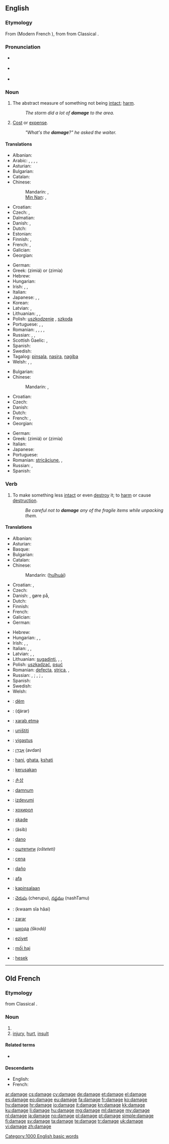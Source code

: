 ==English==
{{wikipedia}}

===Etymology===
From {{etyl|fro}} {{term|damage|lang=fro}} (Modern French {{term|dommage|lang=fr}}), from {{etyl|VL.}} {{recons|damnaticum|lang=VL.}} from  Classical {{etyl|la}} {{term|damnum}}.

===Pronunciation===
* {{a|UK}} {{IPA|/ˈdæmɪdʒ/}}
* {{a|US}} {{IPA|/ˈdæmədʒ/}}
* {{audio|en-us-damage.ogg|Audio (US)}}

===Noun===
{{en-noun}}

# The abstract measure of something not being [[intact]]; [[harm]].
#: ''The storm did a lot of '''damage''' to the area.''
# {{slang}} [[cost|Cost]] or [[expense]].
#: ''"What's the '''damage'''?" he asked the waiter.''

====Translations====
{{trans-top|abstract measure of something not being intact; harm}}
* Albanian: {{t-|sq|dëmtim|m|xs=Albanian}}
* Arabic: {{t-|ar|عطل|m|tr=3uTl}}, {{t-|ar|ضرر|m|tr=Darar}}, {{t-|ar|أضرار|m|tr='iDraar}}, {{t-|ar|تلف|m|tr=talaf}}, {{t-|ar|خسارة|f|tr=khasaara}}
* Asturian: {{t-|ast|dañu|m}}
* Bulgarian: {{t+|bg|щета|f}}
* Catalan: {{t-|ca|dany|m}}
* Chinese:
*: Mandarin: {{t-|cmn|損害|sc=Hani}}, {{t|cmn|损害|tr=sǔnhài|sc=Hani}}
*: [[Min Nan]]: {{t-|nan|損害|tr=sún-hāi|sc=Hans}}, {{t-|nan|敗害|tr=pāi-hāi|sc=Hans}}
* Croatian: {{t-|hr|šteta|f|alt=štȅta}}
* Czech: {{t-|cs|poškození|n}}, {{t+|cs|škoda|f}}
* Dalmatian: {{tø|dlm|damno}}
* Danish: {{t-|da|skade|c}}, {{t-|da|beskadigelse|c}}
* Dutch: {{t+|nl|schade}}
* Estonian: {{t-|et|kahju}}
* Finnish: {{t+|fi|vaurio}}, {{t+|fi|vahinko}}
* French: {{t+|fr|dégât|m}}, {{t+|fr|dommage|m}}
* Galician: {{t-|gl|dano|m}}
* Georgian: {{t|ka|ზიანი|sc=Geor|tr=ziani}}
{{trans-mid}}
* German: {{t+|de|Schaden|m}}
* Greek: {{t+|el|ζημιά|f}} (zimiá) or {{t+|el|ζημία|f}} (zimía)
* Hebrew: {{t-|he|נזק|m|tr=nezeq}}
* Hungarian: {{t+|hu|kár}}
* Irish: {{t-|ga|damáiste|m|xs=Irish}}, {{t-|ga|díobháil|f|xs=Irish}}, {{t-|ga|millteanas|m|xs=Irish}}
* Italian: {{t+|it|danno|m}}
* Japanese: {{t-|ja|痛手|tr=いたで, itade}}, {{t+|ja|損害|tr=そんがい, songai}}, {{t+|ja|損傷|tr=そんしょう, sonshō}}
* Korean: {{t+|ko|손해|sc=Kore}}
* Latvian: {{t-|lv|bojājums|m}}, {{t-|lv|postījums|m}}
* Lithuanian: {{t-|lt|žala|f}}, {{t+|lt|nuostolis|m}}, {{t-|lt|sugadinimas|m}}
* Polish: [[uszkodzenie]] {{n}}, [[szkoda]] {{f}}
* Portuguese: {{t-|pt|avaria|f}}, {{t+|pt|dano|m}}, {{t+|pt|estrago|m}}
* Romanian: {{t-|ro|avarie}}, {{t-|ro|daună}}, {{t-|ro|pagubă}}, {{t-|ro|avarii|f|p}}, {{t-|ro|daună|f|p}}
* Russian: {{t+|ru|повреждение|n|tr=povreždénije}}, {{t+|ru|ущерб|m|tr=uščérb}}, {{t+|ru|вред|m|tr=vred}}
* Scottish Gaelic: {{t-|gd|coire|f}}, {{t-|gd|milleadh|m}}
* Spanish: {{t+|es|daño|m}}
* Swedish: {{t+|sv|skada|c}}
* Tagalog: [[pinsala]], [[nasira]], [[nagiba]]
* Welsh: {{t+|cy|difrod|m|xs=Welsh}}, {{t-|cy|amhariad|m|xs=Welsh}}, {{t-|cy|amhariadau|p|xs=Welsh}}
{{trans-bottom}}

{{trans-top|cost or expense}}
* Bulgarian: {{t+|bg|вреда|f}}
* Chinese:
*: Mandarin: {{t-|cmn|損失|sc=Hani}}, {{t|cmn|损失|tr=sǔnshī|sc=Hani}}
* Croatian: {{t-|hr|šteta|f|alt=štȅta}}
* Czech: {{t+|cs|cena|f}}
* Danish: {{t-|da|skade|c}}
* Dutch: {{t+|nl|schade}}
* French: {{t+|fr|dégât|m}}, {{t+|fr|dommage|m}}
* Georgian: {{t|ka|ზარალი|sc=Geor|tr=zarali}}
{{trans-mid}}
* German: {{t+|de|Schaden|m}}
* Greek: {{t+|el|ζημιά|f}} (zimiá) or {{t+|el|ζημία|f}} (zimía)
* Italian: {{t+|it|danno|m}}
* Japanese: {{t+|ja|損失|tr=そんしつ, sonshitsu}}
* Portuguese: {{t+|pt|estrago|m}}
* Romanian: [[stricăciune]], {{t-|ro|pagube|f|p}}, {{t-|ro|daune|f|p}}
* Russian: {{t+|ru|ущерб|m|tr=uščérb}}, {{t+|ru|убыток|m|tr=ubýtok}}
* Spanish: {{t+|es|daño|m}}
{{trans-bottom}}

===Verb===
{{en-verb|damag|ing}}

# To make something less [[intact]] or even [[destroy]] it; to [[harm]] or cause [[destruction]].
#: ''Be careful not to '''damage''' any of the fragile items while unpacking them.''

====Translations====
{{trans-top|to make something less intact or even destroy it; to harm or cause destruction}}
* Albanian: {{t-|sq|dëmtoj|xs=Albanian}}
* Asturian: {{t-|ast|dañar}}
* Basque: {{t+|eu|kalte egin|xs=Basque}}
* Bulgarian: {{t+|bg|повреждам}}
* Catalan: {{t+|ca|danyar}}
* Chinese:
*: Mandarin: {{zh-ts|毀壞|毁坏}} ([[huǐ]][[huài]])
* Croatian: {{t-|hr|oštetiti}}, {{t-|hr|pokvariti}}
* Czech: {{t-|cs|poškodit}}
* Danish: {{t-|da|beskadige}}, gøre {{t-|da|skade}} på, {{t-|da|tilføje}} {{t-|da|skade}}
* Dutch: {{t+|nl|beschadigen}}
* Finnish: {{t+|fi|vaurioittaa}}
* French: {{t+|fr|endommager}}
* Galician: {{t-|gl|danar}}
* German: {{t+|de|beschädigen}}
{{trans-mid}}
* Hebrew: {{t-|he|הזיק|tr=hizík}}
* Hungarian: {{t+|hu|megkárosít}}, {{t+|hu|megrongál}}, {{t+|hu|tönkretesz}}
* Irish: {{t-|ga|damáistigh|xs=Irish}}, {{t-|ga|déan|xs=Irish}} {{t-|ga|damáiste|xs=Irish}}, {{t-|ga|déan|xs=Irish}} {{t-|ga|díobháil|xs=Irish}}
* Italian: {{t+|it|danneggiare}}, {{t+|it|rovinare}}, {{t+|it|macchiare}}
* Latvian: {{t-|lv|sabojāt}}, {{t-|lv|sasist}}, {{t-|lv|sapostīt}}
* Lithuanian: [[sugadinti]], {{t-|lt|padaryti nuostolių}}, {{t-|lt|padaryti žalos}}, {{t-|lt|pakenkti}}
* Polish: [[uszkadzać]], [[psuć]]
* Romanian: [[defecta]], [[strica]], {{t-|ro|deteriora}}, {{t-|ro|avaria}}
* Russian: {{t+|ru|повреждать|tr=povreždát’}} {{impf}}, {{t+|ru|повредить|tr=povredít’}} {{pf.}}; {{t+|ru|портить|tr=pórtit’}} {{impf}}, {{t+|ru|испортить|tr=ispórtit’}} {{pf.}}; {{t-|ru|наносить ущерб|tr=nanosít’ uščérb}} {{impf}}, {{t-|ru|нанести ущерб|tr=nanestí uščérb}} {{pf.}}
* Spanish: {{t+|es|dañar}}
* Swedish: {{t+|sv|skada}}
* Welsh: {{t-|cy|amharu|xs=Welsh}}
{{trans-bottom}}

{{checktrans-top}}
* {{ttbc|sq}}: [[dëm]]
* {{ttbc|ar}}: {{Arab|[[ضرر]]}} (ɖárar)
* {{ttbc|az}}: [[xarab etmə]]
* {{ttbc|sh}}: [[uništiti]]
* {{ttbc|et}}: [[vigastus]]
* {{ttbc|he}}: [[אבדן|אָבְדָן]] (avdan)
* {{ttbc|hi}}: [[hani]], [[ghata]], [[kshati]]
* {{ttbc|id}}: [[kerusakan]]
* {{ttbc|ko}}: [[손상]] {{qualifier|sonsang}}
{{trans-mid}}
* {{ttbc|la}}: [[damnum]] {{n}}
* {{ttbc|lv}}: [[izdevumi]]
* {{ttbc|mn}}: [[хохирол]] {{qualifier|hohirol}}
* {{ttbc|no}}: [[skade]]
* {{ttbc|fa}}: {{fa-Arab|[[آسیب]]}} (âsib)
* {{ttbc|pt}}: [[dano]]
* {{ttbc|sh}}: [[оштетити]] ''(ošteteti)''
* {{ttbc|sk}}: [[cena]]
* {{ttbc|es}}: [[daño]]
* {{ttbc|sw}}: [[afa]]
* {{ttbc|tl}}: [[kapinsalaan]]
* {{ttbc|te}}: [[చెరుపు]] (cherupu), [[నష్టము]] (nashTamu)
* {{ttbc|th}}: {{Thai|[[ความเสียหาย]]}} (kwaam sĭa hăai)
* {{ttbc|tr}}: [[zarar]]
* {{ttbc|uk}}: [[шкода]] ''(škodá)''
* {{ttbc|ug}}: [[eziyet]]
* {{ttbc|vi}}: [[mối hại]]
* {{ttbc|yi}}: [[hesek]]
{{trans-bottom}}

[[Category:1000 English basic words]]

----

==Old French==

===Etymology===
{{etyl|VL.|fro}} {{recons|damnaticum|lang=VL.}} from  Classical {{etyl|la|fro}} {{term|damnum}}.

===Noun===
{{fro-noun|m}}

# {{l|en|damage}}
# [[injury]], [[hurt]], [[insult]]

====Related terms====
* {{l|fro|damagier}}

====Descendants====
* English: {{l|en|damage}}
* French: {{l|fr|dommage}}

[[ar:damage]]
[[cs:damage]]
[[cy:damage]]
[[de:damage]]
[[et:damage]]
[[el:damage]]
[[es:damage]]
[[eo:damage]]
[[eu:damage]]
[[fa:damage]]
[[fr:damage]]
[[ko:damage]]
[[hy:damage]]
[[hr:damage]]
[[io:damage]]
[[it:damage]]
[[kn:damage]]
[[kk:damage]]
[[ku:damage]]
[[li:damage]]
[[hu:damage]]
[[mg:damage]]
[[ml:damage]]
[[my:damage]]
[[nl:damage]]
[[ja:damage]]
[[no:damage]]
[[pl:damage]]
[[pt:damage]]
[[simple:damage]]
[[fi:damage]]
[[sv:damage]]
[[ta:damage]]
[[te:damage]]
[[tr:damage]]
[[uk:damage]]
[[vi:damage]]
[[zh:damage]]